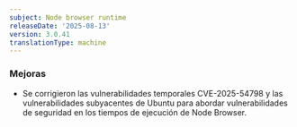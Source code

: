 ```yaml
---
subject: Node browser runtime
releaseDate: '2025-08-13'
version: 3.0.41
translationType: machine
---
```


### Mejoras

* Se corrigieron las vulnerabilidades temporales CVE-2025-54798 y las vulnerabilidades subyacentes de Ubuntu para abordar vulnerabilidades de seguridad en los tiempos de ejecución de Node Browser.